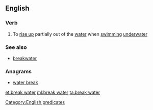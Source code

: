 {{also|breakwater}}
==English==

===Verb===
{{en-verb|head=[[break]] [[water]]|breaks water|breaking water|broke water|broken water}}

# To [[rise up]] partially out of the [[water]] when [[swimming]] [[underwater]]

===See also===
* [[breakwater]]

===Anagrams===
* [[water break#English|water break]]

[[Category:English predicates]]

[[et:break water]]
[[ml:break water]]
[[ta:break water]]